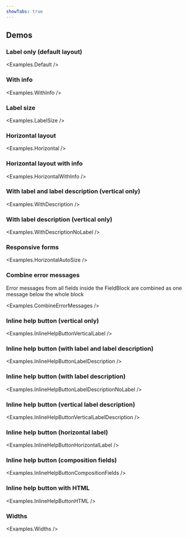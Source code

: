 ```yaml
---
showTabs: true
---
```



## Demos

### Label only (default layout)

<Examples.Default />

### With info

<Examples.WithInfo />

### Label size

<Examples.LabelSize />

### Horizontal layout

<Examples.Horizontal />

### Horizontal layout with info

<Examples.HorizontalWithInfo />

### With label and label description (vertical only)

<Examples.WithDescription />

### With label description (vertical only)

<Examples.WithDescriptionNoLabel />

### Responsive forms

<Examples.HorizontalAutoSize />

### Combine error messages

Error messages from all fields inside the FieldBlock are combined as one message below the whole block

<Examples.CombineErrorMessages />

### Inline help button (vertical only)

<Examples.InlineHelpButtonVerticalLabel />

### Inline help button (with label and label description)

<Examples.InlineHelpButtonLabelDescription />

### Inline help button (with label description)

<Examples.InlineHelpButtonLabelDescriptionNoLabel />

### Inline help button (vertical label description)

<Examples.InlineHelpButtonVerticalLabelDescription />

### Inline help button (horizontal label)

<Examples.InlineHelpButtonHorizontalLabel />

### Inline help button (composition fields)

<Examples.InlineHelpButtonCompositionFields />

### Inline help button with HTML

<Examples.InlineHelpButtonHTML />

### Widths

<Examples.Widths />

<VisibleWhenVisualTest>
  <Examples.HorizontalWrap />
</VisibleWhenVisualTest>
